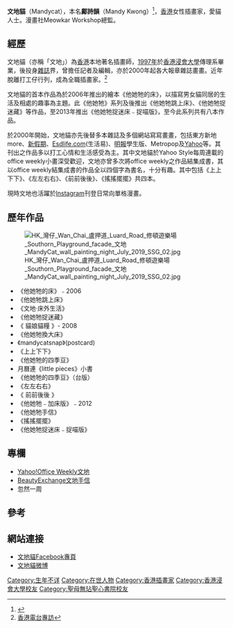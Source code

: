 {{Infobox_Person
|name = 文地貓（Mandycat）
|image  = File:Mandycat.jpg
|caption  = 文地貓自畫像
|real_name = 鄺詩韻<ref name="name" />
|english_name = Mandy Kwong
|occupation = 插畫家、漫畫家
|nationality = {{PRC-HKG}}
|birth_date = 
|birth_place = {{HKG-1959}}
|education  = 傳理系公關及廣告學士<ref name="name" />
|alma_mater = [[香港浸會大學|香港浸會大學]]<ref name="name" />
|spouse = 已婚
|years_active = 2000年至今
|notable_works = 《文地貓》漫畫<br>《他她牠的床》
}}
'''文地貓'''（Mandycat），本名'''鄺詩韻'''（Mandy Kwong）<ref name="name">{{cite book |title=香港浸會大學傳理學院五十周年院慶 新聞傳播教育終身成就獎及傑出傳理人獎 |url=https://www.comm.hkbu.edu.hk/comd-www/files/hkbucomm_50A)booklet.pdf |page=28 |access-date=2022-05-18 |language=zh-hk |archive-date=2021-08-18 |archive-url=https://web.archive.org/web/20210818103952/https://www.comm.hkbu.edu.hk/comd-www/files/hkbucomm_50A)booklet.pdf }}</ref>，[[香港|香港]]女性插畫家，愛貓人士。漫畫社Meowkar Workshop總監。

== 經歷 ==
文地貓（亦稱「文地」）為[[香港|香港]]本地著名插畫師，[[1997年|1997年]]於[[香港浸會大學|香港浸會大學]]傳理系畢業，後投身[[雜誌|雜誌]]界，曾擔任記者及編輯，亦於2000年起各大報章雜誌畫畫。近年脫離打工仔行列，成為全職插畫家。<ref>[https://m.youtube.com/watch?v=k5F4DT__Kdk 香港電台專訪]</ref>

文地貓的首本作品為於2006年推出的繪本《他她牠的床》，以描寫男女貓同居的生活及相處的趣事為主題。此《他她牠》系列及後推出《他她牠跳上床》、《他她牠捉迷藏》等作品，至2013年推出《他她牠捉迷床﹣捉喵版》，至今此系列共有八本作品。

於2000年開始，文地貓亦先後替多本雜誌及多個網站寫寫畫畫，包括東方新地more、[[新假期|新假期]]、[[Esdlife.com|Esdlife.com]](生活易)、[[明報|明報]]學生版、Metropop及[[Yahoo|Yahoo]]等。其刊出之作品多以打工心情和生活感受為主。其中文地貓於Yahoo Style每周連載的office weekly小畫深受歡迎，文地亦曾多次將office weekly之作品結集成書，其以office weekly結集成書的作品全以四個字為書名，十分有趣。其中包括《上上下下》、《左左右右》、《前前後後》、《搖搖擺擺》共四本。

現時文地也活躍於[[Instagram|Instagram]]刊登日常向單格漫畫。

==歷年作品==
[[File:HK_灣仔_Wan_Chai_盧押道_Luard_Road_修頓遊樂場_Southorn_Playground_facade_文地_MandyCat_wall_painting_night_July_2019_SSG_02.jpg|thumb]]
*《他她牠的床》﹣2006
*《他她牠跳上床》
*《文地‧床外生活》
*《他她牠捉迷藏》
*《 貓娘貓糧 》- 2008
*《他她牠換大床》
*《mandycatsnap》(postcard)
*《上上下下》
*《他她牠的四季豆》
*月曆連《little pieces》小書
*《他她牠的四季豆》（台版）
*《左左右右》
*《 前前後後 》
*《他她牠﹣加床版》﹣2012
*《他她牠手信》
*《搖搖擺擺》
*《他她牠捉迷床﹣捉喵版》

==專欄==
*[https://web.archive.org/web/20140105064059/http://hk.lifestyle.yahoo.com/blogs/office-weekly/ Yahoo!Office Weekly文地]
*[http://www.beautyexchange.com.hk/blog/文地貓 BeautyExchange文地手信] {{Wayback|url=http://www.beautyexchange.com.hk/blog/%E6%96%87%E5%9C%B0%E8%B2%93 |date=20191208073856 }}
*忽然一周

==參考==
{{reflist}}

==網站連接==
*[https://www.facebook.com/mandycats 文地貓Facebook專頁] {{Wayback|url=https://www.facebook.com/mandycats |date=20200111051440 }}
*[http://weibo.com/mandycats 文地貓微博] {{Wayback|url=http://weibo.com/mandycats |date=20131101185337 }}

{{DEFAULTSORT:CAT文地貓}}

[[Category:生年不详|Category:生年不详]]
[[Category:在世人物|Category:在世人物]]
[[Category:香港插畫家|Category:香港插畫家]]
[[Category:香港浸會大學校友|Category:香港浸會大學校友]]
[[Category:聖母無玷聖心書院校友|Category:聖母無玷聖心書院校友]]